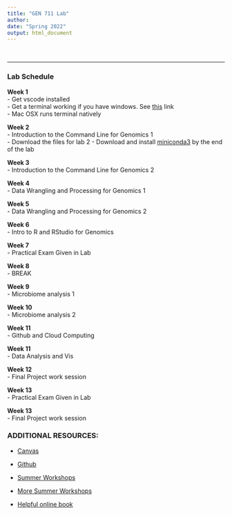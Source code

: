 ```yaml
---
title: "GEN 711 Lab"
author: 
date: "Spring 2022"
output: html_document
---
```


<style type="text/css">

h1.title {
  font-size: 45px;
  color: Black;
  text-align: center;
}
h4.author { /* Header 4 - and the author and data headers use this too  */
    font-size: 18px;
  font-family: "Lucida Console", monospace;
  color: Black;
  text-align: center;
}
h4.date { /* Header 4 - and the author and data headers use this too  */
  font-size: 18px;
  font-family: "Lucida Console", monospace;
  color: Black;
  text-align: center;
</style>
</script>
<div class="row">
<div class="col-xs-12 col-sm-9 text-left">
<br/>

***

### __Lab Schedule__
__Week 1__</br>
- Get vscode installed</br>
- Get a terminal working if you have windows. See [this](https://www.laptopmag.com/articles/use-bash-shell-windows-10) link </br>
- Mac OSX runs terminal natively </br>

__Week 2__</br>
- Introduction to the Command Line for Genomics 1 </br>
- Download the files for lab 2
- Download and install [miniconda3](https://docs.conda.io/en/latest/miniconda.html) by the end of the lab  </br>

__Week 3__</br>
- Introduction to the Command Line for Genomics 2</br>

__Week 4__</br>
- Data Wrangling and Processing for Genomics 1</br>

__Week 5__ </br>
- Data Wrangling and Processing for Genomics 2</br>

__Week 6__ </br>
- Intro to R and RStudio for Genomics</br>

__Week 7__</br>
- Practical Exam Given in Lab

__Week 8__</br>
- BREAK

__Week 9__</br>
- Microbiome analysis 1</br>

__Week 10__</br>
- Microbiome analysis 2</br>

__Week 11__</br>
- Github and Cloud Computing</br>

__Week 11__</br>
- Data Analysis and Vis</br>

__Week 12__</br>
- Final Project work session

__Week 13__</br>
- Practical Exam Given in Lab </br>

__Week 13__</br>
- Final Project work session</br>

### __ADDITIONAL RESOURCES:__

- [Canvas](https://mycourses.unh.edu)

- [Github](https://github.com/jthmiller/GEN711_S21)

- [Summer Workshops](http://angus.readthedocs.org/en/2019)

- [More Summer Workshops](http://angus.readthedocs.org/en/2019)

- [Helpful online book](https://open.oregonstate.education/computationalbiology/)

